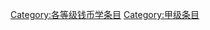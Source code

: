 {{catmore1|[[Wikipedia:钱币学专题|Wikipedia:钱币学专题]]}}
{{Articles by Quality| topic=钱币学|project=钱币学|format=toc}}
{{Wikipedia category}}
{{emptycat}}

[[Category:各等级钱币学条目|Category:各等级钱币学条目]]
[[Category:甲级条目|Category:甲级条目]]